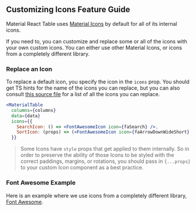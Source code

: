 
<Head>
  <title>Material React Table Docs - Customize Icons Feature Guide</title>
  <meta
    name="description"
    content="How to use custom icons such as from Font Awesome in Material React Table"
  />
</Head>

## Customizing Icons Feature Guide

Material React Table uses [Material Icons](https://mui.com/material-ui/material-icons) by default for all of its internal icons.

If you need to, you can customize and replace some or all of the icons with your own custom icons. You can either use other Material Icons, or icons from a completely different library.

### Replace an Icon

To replace a default icon, you specify the icon in the `icons` prop. You should get TS hints for the name of the icons you can replace, but you can also consult [this source file](https://github.com/KevinVandy/material-react-table/blob/main/src/icons.ts) for a list of all the icons you can replace.

```jsx
<MaterialTable
  columns={columns}
  data={data}
  icons={{
    SearchIcon: () => <FontAwesomeIcon icon={faSearch} />,
    SortIcon: (props) => (<FontAwesomeIcon icon={faArrowDownWideShort} {...props} />), //best practice
  }}
```

> Some Icons have `style` props that get applied to them internally. So in order to preserve the ability of those Icons to be styled with the correct paddings, margins, or rotations, you should pass in `{...props}` to your custom Icon component as a best practice.

### Font Awesome Example

Here is an example where we use icons from a completely different library, [Font Awesome](https://fontawesome.com/).

<Example />

